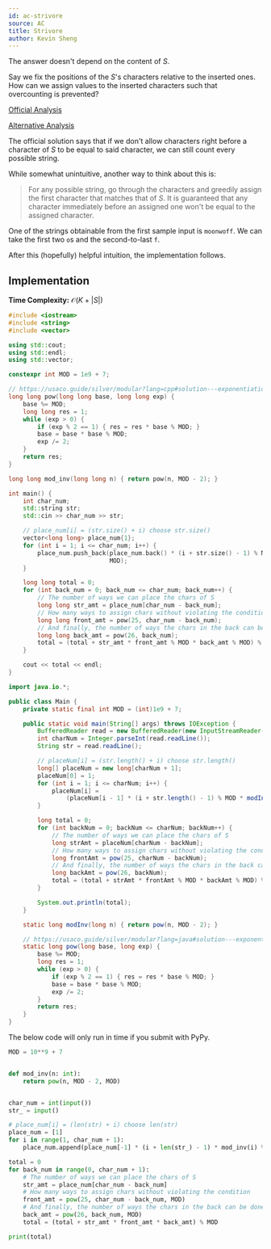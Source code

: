 ```yaml
---
id: ac-strivore
source: AC
title: Strivore
author: Kevin Sheng
---
```


<Spoiler title="Hint 1">

The answer doesn't depend on the content of $S$.

</Spoiler>

<Spoiler title="Hint 2">

Say we fix the positions of the $S$'s characters relative to the inserted ones.
How can we assign values to the inserted characters such that overcounting
is prevented?

</Spoiler>

<Spoiler title="Solution">

[Official Analysis](https://img.atcoder.jp/abc171/editorial.pdf#page=18)

[Alternative Analysis](https://codeforces.com/blog/entry/79153)

The official solution says that if we don't allow characters right before a
character of $S$ to be equal to said character, we can still count every
possible string.

While somewhat unintuitive, another way to think about this is:

> For any possible string, go through the characters and greedily assign
> the first character that matches that of $S$.
> It is guaranteed that any character immediately before an assigned one won't
> be equal to the assigned character.

One of the strings obtainable from the first sample input is `moonwoff`.
We can take the first two `o`s and the second-to-last `f`.

After this (hopefully) helpful intuition, the implementation follows.

## Implementation

**Time Complexity:** $\mathcal{O}(K + |S|)$

<LanguageSection>
<CPPSection>

```cpp
#include <iostream>
#include <string>
#include <vector>

using std::cout;
using std::endl;
using std::vector;

constexpr int MOD = 1e9 + 7;

// https://usaco.guide/silver/modular?lang=cpp#solution---exponentiation
long long pow(long long base, long long exp) {
	base %= MOD;
	long long res = 1;
	while (exp > 0) {
		if (exp % 2 == 1) { res = res * base % MOD; }
		base = base * base % MOD;
		exp /= 2;
	}
	return res;
}

long long mod_inv(long long n) { return pow(n, MOD - 2); }

int main() {
	int char_num;
	std::string str;
	std::cin >> char_num >> str;

	// place_num[i] = (str.size() + i) choose str.size()
	vector<long long> place_num{1};
	for (int i = 1; i <= char_num; i++) {
		place_num.push_back(place_num.back() * (i + str.size() - 1) % MOD * mod_inv(i) %
		                    MOD);
	}

	long long total = 0;
	for (int back_num = 0; back_num <= char_num; back_num++) {
		// The number of ways we can place the chars of S
		long long str_amt = place_num[char_num - back_num];
		// How many ways to assign chars without violating the condition
		long long front_amt = pow(25, char_num - back_num);
		// And finally, the number of ways the chars in the back can be done
		long long back_amt = pow(26, back_num);
		total = (total + str_amt * front_amt % MOD * back_amt % MOD) % MOD;
	}

	cout << total << endl;
}
```

</CPPSection>
<JavaSection>

```java
import java.io.*;

public class Main {
	private static final int MOD = (int)1e9 + 7;

	public static void main(String[] args) throws IOException {
		BufferedReader read = new BufferedReader(new InputStreamReader(System.in));
		int charNum = Integer.parseInt(read.readLine());
		String str = read.readLine();

		// placeNum[i] = (str.length() + i) choose str.length()
		long[] placeNum = new long[charNum + 1];
		placeNum[0] = 1;
		for (int i = 1; i <= charNum; i++) {
			placeNum[i] =
			    (placeNum[i - 1] * (i + str.length() - 1) % MOD * modInv(i) % MOD);
		}

		long total = 0;
		for (int backNum = 0; backNum <= charNum; backNum++) {
			// The number of ways we can place the chars of S
			long strAmt = placeNum[charNum - backNum];
			// How many ways to assign chars without violating the condition
			long frontAmt = pow(25, charNum - backNum);
			// And finally, the number of ways the chars in the back can be done
			long backAmt = pow(26, backNum);
			total = (total + strAmt * frontAmt % MOD * backAmt % MOD) % MOD;
		}

		System.out.println(total);
	}

	static long modInv(long n) { return pow(n, MOD - 2); }

	// https://usaco.guide/silver/modular?lang=java#solution---exponentiation
	static long pow(long base, long exp) {
		base %= MOD;
		long res = 1;
		while (exp > 0) {
			if (exp % 2 == 1) { res = res * base % MOD; }
			base = base * base % MOD;
			exp /= 2;
		}
		return res;
	}
}
```

</JavaSection>
<PySection>

<Warning>

The below code will only run in time if you submit with PyPy.

</Warning>

```py
MOD = 10**9 + 7


def mod_inv(n: int):
	return pow(n, MOD - 2, MOD)


char_num = int(input())
str_ = input()

# place_num[i] = (len(str) + i) choose len(str)
place_num = [1]
for i in range(1, char_num + 1):
	place_num.append(place_num[-1] * (i + len(str_) - 1) * mod_inv(i) % MOD)

total = 0
for back_num in range(0, char_num + 1):
	# The number of ways we can place the chars of S
	str_amt = place_num[char_num - back_num]
	# How many ways to assign chars without violating the condition
	front_amt = pow(25, char_num - back_num, MOD)
	# And finally, the number of ways the chars in the back can be done
	back_amt = pow(26, back_num, MOD)
	total = (total + str_amt * front_amt * back_amt) % MOD

print(total)
```

</PySection>
</LanguageSection>

</Spoiler>
